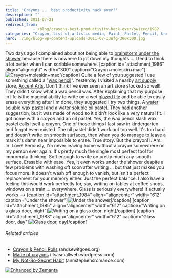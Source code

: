 ```yaml
---
title: 'Crayons ... best productivity hack ever?'
description: ""
published: 2011-07-21
redirect_from: 
            - /blog/crayons-best-productivity-hack-ever/swizec/1982
categories: "Crayon, List of artistic media, Paint, Pastel, Pencil, Uncategorized, Visual Arts, Wax"
hero: ./img/blog-wp-content-uploads-2011-07-IJWfg-300x300.jpg
---
```

Two days ago I complained about not being able to [brainstorm under the shower](http://swizec.com/blog/i-learned-two-things-today/swizec/1956 "I learned two things today") because there is nowhere to jot down my thoughts ... I tend to think a lot better when I can scribble somewhere. \[caption id=&quot;attachment_1986&quot; align=&quot;alignright&quot; width=&quot;300&quot; caption=&quot;Crayon+moleskin+mac&quot;]![](./img/blog-wp-content-uploads-2011-07-IJWfg-300x300.jpg "Crayon+moleskin+mac")\[/caption] Quite a few of you suggested I use something called a &quot;[wax pencil](http://en.wikipedia.org/wiki/Grease_pencil "Grease pencil")&quot;. Yesterday I visited a nearby [art supply](http://en.wikipedia.org/wiki/List_of_artistic_media "List of artistic media") store, [Accent Arts](http://maps.google.com/maps/place?q=Accent+Arts,+South+California+Avenue,+Palo+Alto,+CA&amp;hl=en&amp;cid=5872990577141797841). Don&#x27;t think I&#x27;ve ever seen an art store stocked so well! They didn&#x27;t know what a wax pencil was. After explaining that my purpose in life is the magical ability to write on a wet [glazed tile](http://en.wikipedia.org/wiki/Glazed_tile "Glazed tile") and be able to easily erase everything after I&#x27;m done, they suggested I try two things. A [water soluble](http://en.wikipedia.org/wiki/Solubility "Solubility") [wax](http://en.wikipedia.org/wiki/Wax "Wax") [pastel](http://en.wikipedia.org/wiki/Pastel "Pastel") and a water soluble oil pastel. They had another suggestion, but it was made of wood so it didn&#x27;t look like a very natural fit. I got home with a _crayon_ and an oil pastel. Yes, the wax pencil slash wax pastel calls itself a crayon. One of those things I last saw in kindergarten and forgot even existed. The oil pastel didn&#x27;t work out too well. It&#x27;s too hard and doesn&#x27;t write on smooth surfaces, then when you do manage to leave a mark it&#x27;s damn near impossible to erase. True story. But the crayon! I. Am. In. Love! Seriously, I&#x27;m never leaving home without a crayon somewhere on my person ever again. It&#x27;s pretty much the single most perfect tool for impromptu thinking. Soft enough to write on pretty much any smooth surface. Erasable with ease. Yes, it even works under the shower despite a few problems with washing off soon after writing ... but that just makes you focus more. It doesn&#x27;t wash off enough to vanish, but isn&#x27;t a perfect replacement for your memory either. Just the perfect balance. I also have a feeling this would work perfectly for, say, writing on tables at coffee shops, windows on a train ... everywhere. Glass is seriously everywhere! It actually works --&gt; \[caption id=&quot;attachment_1984&quot; align=&quot;aligncenter&quot; width=&quot;612&quot; caption=&quot;Under the shower&quot;]![](./img/blog-wp-content-uploads-2011-07-11f3ebb3ac804d4182fc72487e333a56_7.jpg "Under the shower")\[/caption] \[caption id=&quot;attachment_1985&quot; align=&quot;aligncenter&quot; width=&quot;612&quot; caption=&quot;Writing on a glass door, night&quot;]![](./img/blog-wp-content-uploads-2011-07-16c0f3efb66f42f8972bdecd18a37c07_7.jpg "Writing on a glass door, night")\[/caption] \[caption id=&quot;attachment_1983&quot; align=&quot;aligncenter&quot; width=&quot;612&quot; caption=&quot;Glass door, day&quot;]![](./img/blog-wp-content-uploads-2011-07-009d0c8621ad402fb7a5c1ea3efc429d_7.jpg "Glass door, day")\[/caption]

###### Related articles

- [Crayon &amp; Pencil Rolls](http://andsewitgoes.org/2011/06/29/crayon-pencil-rolls/) (andsewitgoes.org)
- [Made of crayons](http://itsasmallweb.wordpress.com/2011/06/20/made-of-crayons/) (itsasmallweb.wordpress.com)
- [My Not-So-Secret Habit](http://annstephensromance.com/2011/07/19/my-not-so-secret-habit/) (annstephensromance.com)

[![Enhanced by Zemanta](http://img.zemanta.com/zemified_e.png?x-id=5cd4c539-e71b-484d-b088-58ecb0a46622)](http://www.zemanta.com/ "Enhanced by Zemanta")